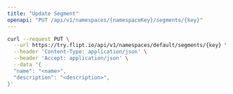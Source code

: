 ```yaml
---
title: "Update Segment"
openapi: "PUT /api/v1/namespaces/{namespaceKey}/segments/{key}"
---
```


<RequestExample>

```bash cURL
curl --request PUT \
  --url https://try.flipt.io/api/v1/namespaces/default/segments/{key} \
  --header 'Content-Type: application/json' \
  --header 'Accept: application/json' \
  --data '{
  "name": "<name>",
  "description": "<description>",
}'
```

</RequestExample>
